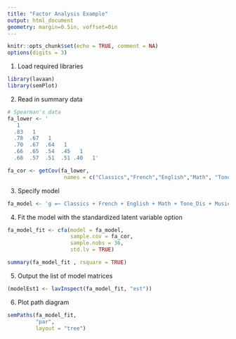 ```yaml
---
title: "Factor Analysis Example"
output: html_document
geometry: margin=0.5in, voffset=0in
---
```


```r
knitr::opts_chunk$set(echo = TRUE, comment = NA)
options(digits = 3)
```


1. Load required libraries
```r
library(lavaan)
library(semPlot)
```

2. Read in summary data

```r
# Spearman's data
fa_lower <- '
   1  
  .83   1  
  .78  .67   1  
  .70  .67  .64   1  
  .66  .65  .54  .45   1
  .68  .57  .51  .51 .40   1'

fa_cor <- getCov(fa_lower,
                  names = c("Classics","French","English","Math", "Tone_Dis", "Music"))
```

3. Specify model

```r
fa_model <- 'g =~ Classics + French + English + Math + Tone_Dis + Music'
```

4. Fit the model with the standardized latent variable option

```r

fa_model_fit <- cfa(model = fa_model,
                    sample.cov = fa_cor, 
                    sample.nobs = 36, 
                    std.lv = TRUE)

summary(fa_model_fit , rsquare = TRUE)

```

5. Output the list of model matrices

```r
(modelEst1 <- lavInspect(fa_model_fit, "est"))
```

6. Plot path diagram
```r
semPaths(fa_model_fit,
         "par",
         layout = "tree")
```

